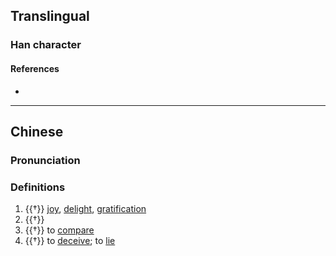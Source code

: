 {{character info}}
==Translingual==

===Han character===
{{Han char|rn=9|rad=人|as=11|sn=13|four=|canj=OBYR|ids=⿰亻⿱⿻夕丶言}}

====References====
* {{Han ref|kx=0114.290|hdz=10213.050|uh=347E|ud=13438}}

----

==Chinese==
{{zh-forms}}

===Pronunciation===
{{zh-pron
|m=yáo,xiáo
|c=ziu4
|mc=
|oc=
|ma=
|cat=n,v
}}

===Definitions===
{{zh-hanzi}}

# {{†}} [[joy]], [[delight]], [[gratification]]
# {{†}} {{zh-alt-form|傜|[[corvee]]; of different sizes}}
# {{†}} to [[compare]]
# {{†}} to [[deceive]]; to [[lie]]